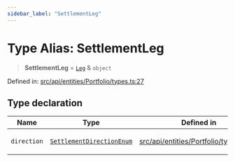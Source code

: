 ```yaml
---
sidebar_label: "SettlementLeg"
---
```


# Type Alias: SettlementLeg

> **SettlementLeg** = [`Leg`](../../../Instruction/types/type-aliases/Leg.mdx) & `object`

Defined in: [src/api/entities/Portfolio/types.ts:27](https://github.com/PolymeshAssociation/polymesh-sdk/blob/bee6a2fe7a8ce5db42a6982e793782182cde2153/src/api/entities/Portfolio/types.ts#L27)

## Type declaration

<table>
<thead>
<tr>
<th>Name</th>
<th>Type</th>
<th>Defined in</th>
</tr>
</thead>
<tbody>
<tr>
<td>

`direction`

</td>
<td>

[`SettlementDirectionEnum`](../../../../../types/enumerations/SettlementDirectionEnum.mdx)

</td>
<td>

[src/api/entities/Portfolio/types.ts:28](https://github.com/PolymeshAssociation/polymesh-sdk/blob/bee6a2fe7a8ce5db42a6982e793782182cde2153/src/api/entities/Portfolio/types.ts#L28)

</td>
</tr>
</tbody>
</table>
